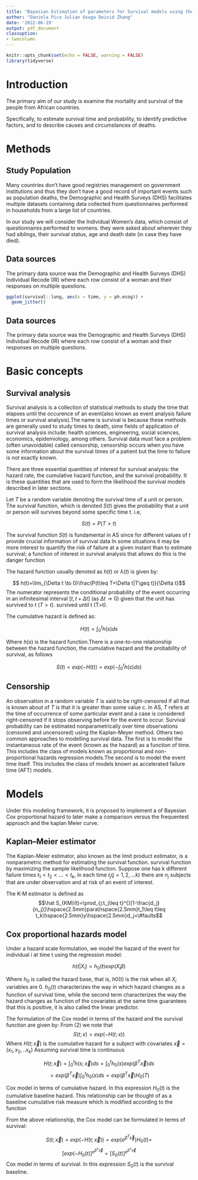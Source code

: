 ```yaml
---
title: "Bayesian Estimation of parameters for Survival models using the Cox Proportional model"
author: "Daniela Pico Julian Usuga Deivid Zhang"
date: '2022-06-19'
output: pdf_document
classoption:
- twocolumn
---
```


```r
knitr::opts_chunk$set(echo = FALSE, warning = FALSE)
library(tidyverse)
```

 

# Introduction
The primary aim of our study is examine the mortality and survival of the people from African countries.

Specifically, to estimate survival time
and probability, to identify predictive factors, and to describe causes and circumstances of deaths. 

# Methods
## Study Population
Many countries don't have good registries management on government institutions and thus they don't have a good record of important events such as population deaths, the Demographic and Health Surveys (DHS) facilitates multiple datasets containing data collected from questionnaires performed in households from a large list of countries.

In our study we will consider the Individual Women's data, which consist of questionnaires performed to womens. they were asked about wherever they had siblings, their survival status, age and death date (in case they have died).

## Data sources

The primary data source was the Demographic and Health Surveys (DHS) Individual Recode (IR) where each row consist of a woman and their responses on multiple questions.

```r
ggplot(survival::lung, aes(x = time, y = ph.ecog)) +
  geom_jitter()
```

## Data sources

The primary data source was the Demographic and Health Surveys (DHS) Individual Recode (IR) where each row consist of a woman and their responses on multiple questions.

# Basic concepts
## Survival analysis 

Survival analysis is a collection of statistical methods to study the time that elapses until the occurence of an event(also known as event analysis failure times or survival analysis).The name is survival is because
these methods are generally used to study times to death, sime fields of application of survival analysis include: health sciences, engineering, social sciences, economics, epidemiology, among others. Survival data must face a problem
(often unavoidable) called censorship, censorship occurs when you have some information about the survival times of a patient but the time to failure is not exactly known.

There are three essential quantities of interest for survival analysis: the hazard rate, the cumulative hazard function, and the survival probability. It is these quantities that are used to form the likelihood  the survival models described in later sections.

Let $T$ be a random variable denoting the survival time of a unit or person.
 The survival function, which is denoted $S(t)$ gives the probability that a unit or person will survives beyond some specific time t. i.e,

$$S(t)= P(T>t)$$

The survival function $S(t)$ is fundamental in AS since for
different values of $t$ provide crucial information
of survival data In some situations it may be more interest to quantify
the risk of failure at a given instant than to estimate survival; a function of interest in survival analysis that allows do this is the danger function

The hazard function usually denoted as $h(t)$ or $\lambda(t)$ is given by: 

$$ h(t)=\lim_{\Delta t \to 0}\frac{P(t\leq T+\Delta t|T\geq t)}{\Delta t}$$
The numerator represents the conditional probability of the event occurring in an infinitesimal interval $[t,t+\Delta t]$ (as $\Delta t\to 0$) given that the unit has survived to $t$ $(T>t)$. survived until t (T>t).

The cumulative hazard is defined as:

$$H(t)=\int_{0}^{t}h(s)ds$$

Where $h(s)$ is the hazard function.There is a one-to-one relationship between the hazard function, the cumulative hazard and the probability of survival, as follows

$$S(t)=exp(-H(t))=exp(-\int_{0}^{t}h(s)ds)$$

## Censorship

An observation in a random variable $T$ is said to be right-censored if all that is known about of $T$ is that it is greater than some value c. In AS, $T$ refers
at the time of occurrence of some particular event and a case is
considered right-censored if it stops observing before for the event to occur.
Survival probability can be estimated nonparametrically over time observations (censored and uncensored) using the Kaplan-Meyer method. Others two common approaches to modelling survival data. The first is to model the instantaneous
rate of the event (known as the hazard) as a function of time. This includes the class of models known as proportional and non-proportional hazards regression models.The second is to model the event time itself. This includes the class of models known as accelerated failure time (AFT) models.

# Models

Under this modeling framework, it is proposed to implement a
of Bayesian Cox proportional hazard to later make a comparison
versus the frequentest approach and the kaplan Meier curve.

## Kaplan–Meier estimator

The Kaplan-Meier estimator, also known as the limit product estimator, is a nonparametric method for estimating the survival function.
survival function by maximizing the sample likelihood function. Suppose one has k different failure times $t_1<t_2<...<t_k$, in each time $t_j(j=1,2,...k)$
there are $n_j$ subjects that are under observation and at risk of an event of
interest.



The K-M estimator is defined as
$$\hat S_{KM}(t)=\prod_{j:t_j\leq t}^{}[1-\frac{d_j}{n_j}]\hspace{2.5mm}para\hspace{2.5mm}t_1\leq t\leq t_k\hspace{2.5mm}y\hspace{2.5mm}d_j=\#faults$$

## Cox proportional hazards model

Under a hazard scale formulation, we model the hazard of the event for individual i at time t using the regression model:

$$h(t|X_i)=h_0(t)exp(X_i\beta)$$

Where $h_0$ is called the hazard base, that is, $h0(t)$ is the risk when all $X_i$ variables are 0. $h_0(t)$ characterizes the way in which hazard changes as a function of survival time, while the second term characterizes the way the hazard changes as function of the covariates at the same time guarantees that this is positive, it is also called the linear predictor.

The formulation of the Cox model in terms of the hazard and the survival function
are given by:
From (2) we note that
$$S(t;x)=exp(-H(t;x))$$
Where $H(t;\vec{x})$ is the cumulative hazard for a subject with covariates $\vec{x}=(x_1,x_2,..x_k)$
Assuming survival time is continuous

$$H(t;\vec{x})=\int_{0}^{t} h(s;\vec{x})ds=\int_{0}^{t} h_0(s)exp(\beta^T\vec{x})ds$$
$$=exp(\beta^T\vec{x})\int_{0}^{t} h_0(s)ds=
exp(\beta^T\vec{x})H_0(T)$$

Cox model in terms of cumulative hazard. In this expression $H_0(t)$ is the cumulative baseline hazard. This relationship can be thought of as a baseline
cumulative risk measure which is modified according to the function

From the above relationship, the Cox model can be formulated in terms of survival:

$$S(t;\vec{x})=exp(-H(t;\vec{x}))=exp(e^{\beta^T\vec{x}})H_0(t)=$$
$$[exp(-H_0(t)]^{e^{\beta^T\vec{x}}}=[S_0(t)]^{e^{\beta^T\vec{x}}}$$ 
Cox model in terms of survival. In this expression $S_0(t)$ is the survival baseline.
